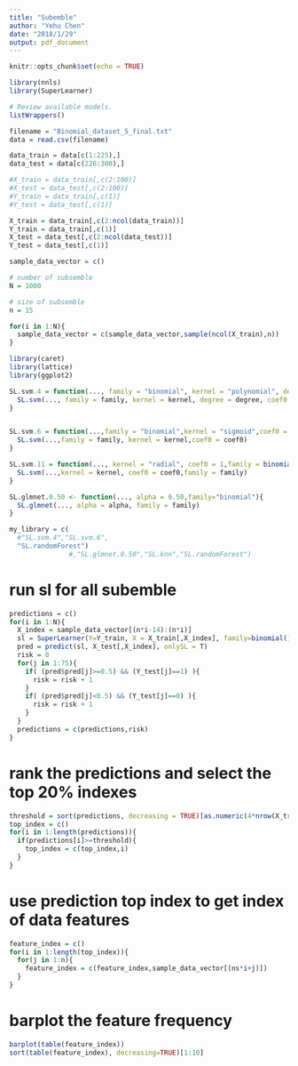 ```yaml
---
title: "Subemble"
author: "Yehu Chen"
date: "2018/1/29"
output: pdf_document
---
```


```r
knitr::opts_chunk$set(echo = TRUE)
```

```r
library(nnls)
library(SuperLearner)

# Review available models.
listWrappers()
```

```r
filename = "Binomial_dataset_5_final.txt"
data = read.csv(filename)

data_train = data[c(1:225),]
data_test = data[c(226:300),]

#X_train = data_train[,c(2:100)]
#X_test = data_test[,c(2:100)]
#Y_train = data_train[,c(1)]
#Y_test = data_test[,c(1)]

X_train = data_train[,c(2:ncol(data_train))]
Y_train = data_train[,c(1)]
X_test = data_test[,c(2:ncol(data_test))]
Y_test = data_test[,c(1)]

sample_data_vector = c()

# number of subsemble
N = 1000

# size of subsemble
n = 15

for(i in 1:N){
  sample_data_vector = c(sample_data_vector,sample(ncol(X_train),n))
}

```

```r
library(caret)
library(lattice)
library(ggplot2)

SL.svm.4 = function(..., family = "binomial", kernel = "polynomial", degree = 4, coef0 = 1) {
  SL.svm(..., family = family, kernel = kernel, degree = degree, coef0 = coef0)
}


SL.svm.6 = function(...,family = "binomial",kernel = "sigmoid",coef0 = 0) {
  SL.svm(...,family = family, kernel = kernel,coef0 = coef0)
}

SL.svm.11 = function(..., kernel = "radial", coef0 = 1,family = binomial()) {
  SL.svm(...,kernel = kernel, coef0 = coef0,family = family)
}

SL.glmnet.0.50 <- function(..., alpha = 0.50,family="binomial"){
  SL.glmnet(..., alpha = alpha, family = family)
}

my_library = c(
  #"SL.svm.4","SL.svm.6",
  "SL.randomForest")
               #,"SL.glmnet.0.50","SL.knn","SL.randomForest")
```


# run sl for all subemble
```r
predictions = c()
for(i in 1:N){
  X_index = sample_data_vector[(n*i-14):(n*i)]
  sl = SuperLearner(Y=Y_train, X = X_train[,X_index], family=binomial(),SL.library=my_library)
  pred = predict(sl, X_test[,X_index], onlySL = T)
  risk = 0
  for(j in 1:75){
    if( (pred$pred[j]>=0.5) && (Y_test[j]==1) ){
      risk = risk + 1
    }
    if( (pred$pred[j]<0.5) && (Y_test[j]==0) ){
      risk = risk + 1
    }
  }
  predictions = c(predictions,risk)
}

```

# rank the predictions and select the top 20% indexes
```r
threshold = sort(predictions, decreasing = TRUE)[as.numeric(4*nrow(X_train)/5)]
top_index = c()
for(i in 1:length(predictions)){
  if(predictions[i]>=threshold){
    top_index = c(top_index,i)
  }
}
```

# use prediction top index to get index of data features
```r
feature_index = c()
for(i in 1:length(top_index)){
  for(j in 1:n){
    feature_index = c(feature_index,sample_data_vector[(ns*i+j)])
  }
}
```

# barplot the feature frequency
```r
barplot(table(feature_index))
sort(table(feature_index), decreasing=TRUE)[1:10]
```

